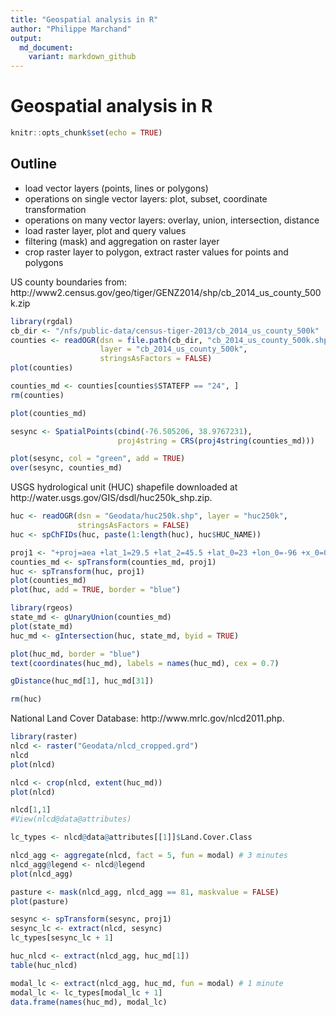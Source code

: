 ```yaml
---
title: "Geospatial analysis in R"
author: "Philippe Marchand"
output: 
  md_document:
    variant: markdown_github
---
```


# Geospatial analysis in R

```r
knitr::opts_chunk$set(echo = TRUE)
```

## Outline

- load vector layers (points, lines or polygons)
- operations on single vector layers: plot, subset, coordinate transformation
- operations on many vector layers: overlay, union, intersection, distance
- load raster layer, plot and query values
- filtering (mask) and aggregation on raster layer
- crop raster layer to polygon, extract raster values for points and polygons



US county boundaries from:
http://www2.census.gov/geo/tiger/GENZ2014/shp/cb_2014_us_county_500k.zip

```r
library(rgdal)
cb_dir <- "/nfs/public-data/census-tiger-2013/cb_2014_us_county_500k"
counties <- readOGR(dsn = file.path(cb_dir, "cb_2014_us_county_500k.shp"),
                    layer = "cb_2014_us_county_500k",
                    stringsAsFactors = FALSE)
plot(counties)
```


```r
counties_md <- counties[counties$STATEFP == "24", ]
rm(counties)

plot(counties_md)

sesync <- SpatialPoints(cbind(-76.505206, 38.9767231), 
                        proj4string = CRS(proj4string(counties_md)))

plot(sesync, col = "green", add = TRUE)
over(sesync, counties_md)
```


USGS hydrological unit (HUC) shapefile downloaded at http://water.usgs.gov/GIS/dsdl/huc250k_shp.zip.

```r
huc <- readOGR(dsn = "Geodata/huc250k.shp", layer = "huc250k", 
               stringsAsFactors = FALSE)
huc <- spChFIDs(huc, paste(1:length(huc), huc$HUC_NAME))
```

```r
proj1 <- "+proj=aea +lat_1=29.5 +lat_2=45.5 +lat_0=23 +lon_0=-96 +x_0=0 +y_0=0 +ellps=GRS80 +towgs84=0,0,0,0,0,0,0 +units=m +no_defs"
counties_md <- spTransform(counties_md, proj1)
huc <- spTransform(huc, proj1)
plot(counties_md)
plot(huc, add = TRUE, border = "blue")
```



```r
library(rgeos)
state_md <- gUnaryUnion(counties_md)
plot(state_md)
huc_md <- gIntersection(huc, state_md, byid = TRUE)

plot(huc_md, border = "blue")
text(coordinates(huc_md), labels = names(huc_md), cex = 0.7)

gDistance(huc_md[1], huc_md[31])

rm(huc)
```



National Land Cover Database: http://www.mrlc.gov/nlcd2011.php.

```r
library(raster)
nlcd <- raster("Geodata/nlcd_cropped.grd")
nlcd
plot(nlcd)
```

```r
nlcd <- crop(nlcd, extent(huc_md))
plot(nlcd)

nlcd[1,1]
#View(nlcd@data@attributes)

lc_types <- nlcd@data@attributes[[1]]$Land.Cover.Class

```

```r
nlcd_agg <- aggregate(nlcd, fact = 5, fun = modal) # 3 minutes
nlcd_agg@legend <- nlcd@legend
plot(nlcd_agg)
```

```r
pasture <- mask(nlcd_agg, nlcd_agg == 81, maskvalue = FALSE)
plot(pasture)
```


```r
sesync <- spTransform(sesync, proj1)
sesync_lc <- extract(nlcd, sesync)
lc_types[sesync_lc + 1]

huc_nlcd <- extract(nlcd_agg, huc_md[1])
table(huc_nlcd)

modal_lc <- extract(nlcd_agg, huc_md, fun = modal) # 1 minute
modal_lc <- lc_types[modal_lc + 1]
data.frame(names(huc_md), modal_lc)
```



